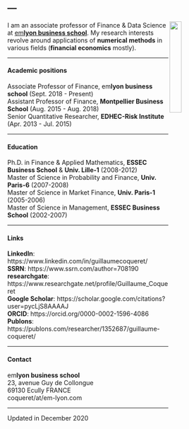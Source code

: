 
<head>
<meta charset="UTF-8">
<title>Research</title>
<meta name="Personal website of Guillaume Coqueret"/>
</head>


---
---

<link rel="stylesheet" href="styles.css" type="text/css">

<img src="images/gcoq.jpg" style="width:23%; border:0px solid; margin-right: 20px" align="right">

I am an associate professor of Finance & Data Science at <a href="https://www.em-lyon.com/en/" target="_blank">em**lyon business school**</a>. My research interests revolve around applications of **numerical methods** in various fields (**financial economics** mostly).  

------  

#### **Academic positions**   

Associate Professor of Finance, em**lyon business school** (Sept. 2018 - Present)  
Assistant Professor of Finance, **Montpellier Business School** (Aug. 2015 - Aug. 2018)  
Senior Quantitative Researcher, **EDHEC-Risk Institute** (Apr. 2013 - Jul. 2015)

------   

#### **Education**   

Ph.D. in Finance & Applied Mathematics, **ESSEC Business School** & **Univ. Lille-1** (2008-2012)  
Master of Science in Probability and Finance, **Univ. Paris-6** (2007-2008)    
Master of Science in Market Finance, **Univ. Paris-1** (2005-2006)    
Master of Science in Management, **ESSEC Business School** (2002-2007)   

------   

#### **Links**

**LinkedIn**: https://www.linkedin.com/in/guillaumecoqueret/   
**SSRN**: https://www.ssrn.com/author=708190    
**researchgate**: https://www.researchgate.net/profile/Guillaume_Coqueret    
**Google Scholar**: https://scholar.google.com/citations?user=pycLjS8AAAAJ   
**ORCID**: https://orcid.org/0000-0002-1596-4086    
**Publons**: https://publons.com/researcher/1352687/guillaume-coqueret/    



------  

#### **Contact** 
em**lyon business school**   
23, avenue Guy de Collongue  
69130 Ecully FRANCE   
coqueret/at/em-lyon.com  


------  
Updated in December 2020
